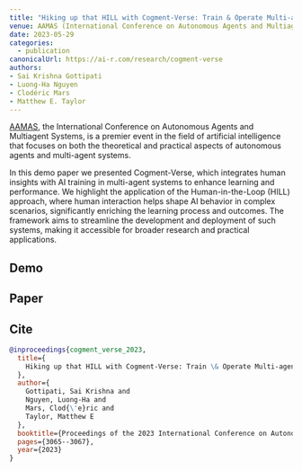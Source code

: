```yaml
---
title: "Hiking up that HILL with Cogment-Verse: Train & Operate Multi-agent Systems Learning from Humans"
venue: AAMAS (International Conference on Autonomous Agents and Multiagent Systems), London, UK
date: 2023-05-29
categories:
  - publication
canonicalUrl: https://ai-r.com/research/cogment-verse
authors:
- Sai Krishna Gottipati
- Luong-Ha Nguyen
- Clodéric Mars
- Matthew E. Taylor
---
```



[AAMAS](https://aamas2023.soton.ac.uk), the International Conference on Autonomous Agents and Multiagent Systems, is a premier event in the field of artificial intelligence that focuses on both the theoretical and practical aspects of autonomous agents and multi-agent systems.

In this demo paper we presented Cogment-Verse, which integrates human insights with AI training in multi-agent systems to enhance learning and performance. We highlight the application of the Human-in-the-Loop (HILL) approach, where human interaction helps shape AI behavior in complex scenarios, significantly enriching the learning process and outcomes. The framework aims to streamline the development and deployment of such systems, making it accessible for broader research and practical applications.

## Demo

<YouTube videoId="v-K0DqIL9K0" />

## Paper

<Pdf
  title="Hiking up that HILL with Cogment-Verse: Train & Operate Multi-agent Systems Learning from Humans"
  href="https://ai-r.com/research/cogment-verse"
  src="/content/2023-05-29-aamas-cogment-verse/cogment-verse.pdf"
  className="aspect-[21/30]"
/>

## Cite

```bibtex
@inproceedings{cogment_verse_2023,
  title={
    Hiking up that HILL with Cogment-Verse: Train \& Operate Multi-agent Systems Learning from Humans
  },
  author={
    Gottipati, Sai Krishna and
    Nguyen, Luong-Ha and
    Mars, Clod{\'e}ric and
    Taylor, Matthew E
  },
  booktitle={Proceedings of the 2023 International Conference on Autonomous Agents and Multiagent Systems},
  pages={3065--3067},
  year={2023}
}
```
